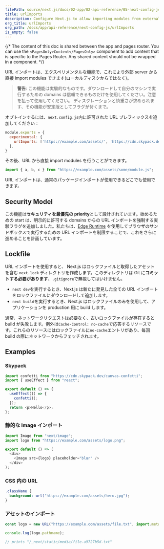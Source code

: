 ```yaml
---
filePath: source/next.js/docs/02-app/02-api-reference/05-next-config-js/urlImports.mdx
title: urlImports
description: Configure Next.js to allow importing modules from external URLs (experimental).
org_title: urlImports
org_path: /docs/app/api-reference/next-config-js/urlImports
is_empty: false
---
```


{/* The content of this doc is shared between the app and pages router. You can use the `<PagesOnly>Content</PagesOnly>` component to add content that is specific to the Pages Router. Any shared content should not be wrapped in a component. */}

URL インポートは、エクスペリメンタルな機能で、これにより外部 server から直接 import modules できます(ローカルディスクからではなく)。

> **警告**: この機能は実験的なものです。ダウンロードして自分のマシンで実行するための domains は信頼できるものだけを使用してください。注意を払って使用してください。
> ディスクレーションと慎重さが求められます、その機能が安定版としてフラグが付くまで。

オプトインするには、`next.config.js`内に許可された URL プレフィックスを追加してください：

```js:next.config.js
module.exports = {
  experimental: {
    urlImports: ['https://example.com/assets/', 'https://cdn.skypack.dev'],
  },
}
```

その後、URL から直接 import modules を行うことができます。

```js
import { a, b, c } from "https://example.com/assets/some/module.js";
```

URL インポートは、通常のパッケージインポートが使用できるどこでも使用できます。

## Security Model

この機能は**セキュリティを最優先の priority**として設計されています。始めるための start は、明示的に許可する domains からの URL インポートを強制する実験フラグを追加しました。私たちは、[Edge Runtime](/ja/javascript/next.js/v14/02-app/02-api-reference/07-edge) を使用してブラウザのサンドボックスで実行するための URL インポートを制限することで、これをさらに進めることを計画しています。

## Lockfile

URL インポートを使用すると、 Next.js はロックファイルと取得したアセットを含む `next.lock` ディレクトリを作成します。このディレクトリは Git に**コミットする必要があります**、`.gitignore`で無視してはいけません。

- `next dev`を実行するとき、Next.js は新たに発見した全ての URL インポートをロックファイルにダウンロードして追加します。
- `next build`を実行するとき、Next.js はロックファイルのみを使用して、アプリケーションを production 用に build します。

通常、ネットワークリクエストは必要なく、古いロックファイルが存在すると build が失敗します。例外は`Cache-Control: no-cache`で応答するリソースです。これらのリソースにはロックファイルに`no-cache`エントリがあり、毎回 build の際にネットワークからフェッチされます。

## Examples

### Skypack

```js
import confetti from "https://cdn.skypack.dev/canvas-confetti";
import { useEffect } from "react";

export default () => {
  useEffect(() => {
    confetti();
  });
  return <p>Hello</p>;
};
```

### 静的な Image インポート

```js
import Image from "next/image";
import logo from "https://example.com/assets/logo.png";

export default () => (
  <div>
    <Image src={logo} placeholder="blur" />
  </div>
);
```

### CSS 内の URL

```css
.className {
  background: url("https://example.com/assets/hero.jpg");
}
```

### アセットのインポート

```js
const logo = new URL("https://example.com/assets/file.txt", import.meta.url);

console.log(logo.pathname);

// prints "/_next/static/media/file.a9727b5d.txt"
```
